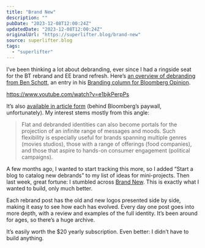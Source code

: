 ```yaml
---
title: "Brand New"
description: ""
pubDate: "2023-12-08T12:00:24Z"
updatedDate: "2023-12-08T12:00:24Z"
originalUrl: "https://superlifter.blog/brand-new"
source: superlifter.blog
tags:
  - "superlifter"
---
```


I’ve been thinking a lot about debranding, ever since I had a ringside seat for the BT rebrand and EE brand refresh. Here’s [an overview of debranding from Ben Schott](https://www.youtube.com/watch?v=e1bjkPerpPs), an entry in his [Branding column for Bloomberg Opinion](https://www.benschott.com/bloomberg-opinion).

https://www.youtube.com/watch?v=e1bjkPerpPs

It’s also [available in article form](https://www.bloomberg.com/opinion/articles/2021-03-07/debranding-is-the-new-branding-for-burger-king-warner-bros?sref=jT0cldNY&leadSource=uverify%20wall) (behind Bloomberg’s paywall, unfortunately). My interest stems mostly from this angle:

> Flat and debranded identities can also become portals for the projection of an infinite range of messages and moods. Such flexibility is especially useful for brands spanning multiple genres (movies studios), those with a range of offerings (food companies), and those that aspire to hands-on consumer engagement (political campaigns).

A few months ago, I wanted to start tracking this more, so I added “Start a blog to catalog new debrands” to my list of ideas for mini-projects. Then last week, great fortune: I stumbled across [Brand New](https://www.underconsideration.com/brandnew/). This is exactly what I wanted to build, only much better.

Each rebrand post has the old and new logos presented side by side, making it easy to see how each has evolved. Every day one post goes into more depth, with a review and examples of the full identity. It’s been around for ages, so there’s a huge archive.

It’s easily worth the $20 yearly subscription. Even better: I didn’t have to build anything.
